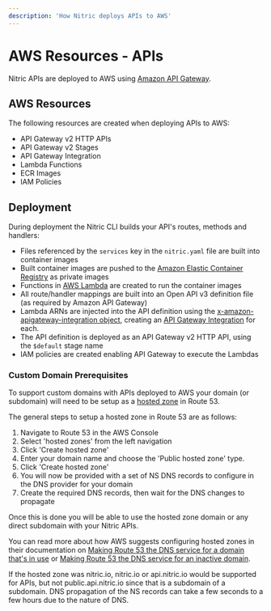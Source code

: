 ```yaml
---
description: 'How Nitric deploys APIs to AWS'
---
```


# AWS Resources - APIs

Nitric APIs are deployed to AWS using [Amazon API Gateway](https://aws.amazon.com/api-gateway/).

## AWS Resources

The following resources are created when deploying APIs to AWS:

- API Gateway v2 HTTP APIs
- API Gateway v2 Stages
- API Gateway Integration
- Lambda Functions
- ECR Images
- IAM Policies

## Deployment

During deployment the Nitric CLI builds your API's routes, methods and handlers:

- Files referenced by the `services` key in the `nitric.yaml` file are built into container images
- Built container images are pushed to the [Amazon Elastic Container Registry](https://aws.amazon.com/ecr/) as private images
- Functions in [AWS Lambda](https://aws.amazon.com/lambda/) are created to run the container images
- All route/handler mappings are built into an Open API v3 definition file (as required by Amazon API Gateway)
- Lambda ARNs are injected into the API definition using the [x-amazon-apigateway-integration object](https://docs.aws.amazon.com/apigateway/latest/developerguide/api-gateway-swagger-extensions-integration.html), creating an [API Gateway Integration](https://docs.aws.amazon.com/apigateway/api-reference/resource/integration/) for each.
- The API definition is deployed as an API Gateway v2 HTTP API, using the `$default` stage name
- IAM policies are created enabling API Gateway to execute the Lambdas

### Custom Domain Prerequisites

To support custom domains with APIs deployed to AWS your domain (or subdomain) will need to be setup as a [hosted zone](https://docs.aws.amazon.com/Route53/latest/DeveloperGuide/hosted-zones-working-with.html) in Route 53.

The general steps to setup a hosted zone in Route 53 are as follows:

1. Navigate to Route 53 in the AWS Console
2. Select 'hosted zones' from the left navigation
3. Click 'Create hosted zone'
4. Enter your domain name and choose the 'Public hosted zone' type.
5. Click 'Create hosted zone'
6. You will now be provided with a set of NS DNS records to configure in the DNS provider for your domain
7. Create the required DNS records, then wait for the DNS changes to propagate

Once this is done you will be able to use the hosted zone domain or any direct subdomain with your Nitric APIs.

You can read more about how AWS suggests configuring hosted zones in their documentation on [Making Route 53 the DNS service for a domain that's in use](https://docs.aws.amazon.com/Route53/latest/DeveloperGuide/migrate-dns-domain-in-use.html) or [Making Route 53 the DNS service for an inactive domain](https://docs.aws.amazon.com/Route53/latest/DeveloperGuide/migrate-dns-domain-inactive.html).

<Note>
  If the hosted zone was nitric.io, nitric.io or api.nitric.io would be
  supported for APIs, but not public.api.nitric.io since that is a subdomain of
  a subdomain.
</Note>

<Note>
  DNS propagation of the NS records can take a few seconds to a few hours due to
  the nature of DNS.
</Note>
